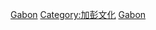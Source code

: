 {{Commonscat|World Heritage Sites in Gabon}}

[[Category:非洲世界遗产|Gabon]]
[[Category:加彭文化|Category:加彭文化]]
[[Category:各國世界遺產|Gabon]]